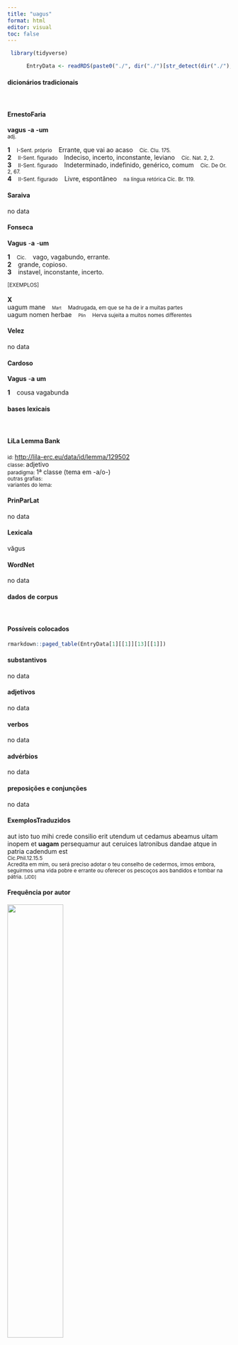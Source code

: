 ```yaml
---
title: "uagus"
format: html
editor: visual
toc: false
---
```



```r
 library(tidyverse) 

      EntryData <- readRDS(paste0("./", dir("./")[str_detect(dir("./"), "_xx117-97-103-117-115xx_.rds")]))

```


#### dicionários tradicionais

&emsp;




::: panel-tabset

#### ErnestoFaria

<b>vagus</b> <b>-a</b> <b>-um</b> <br> <small>adj.</small> <br> <small></small>   <p> <b>1</b> &ensp; <small>I-Sent. próprio</small> &ensp; Errante, que vai ao acaso &ensp; <small>Cíc. Clu. 175.</small> <br> <b>2</b> &ensp; <small>II-Sent. figurado</small> &ensp; Indeciso, incerto, inconstante, leviano &ensp; <small>Cíc. Nat. 2, 2.</small> <br> <b>3</b> &ensp; <small>II-Sent. figurado</small> &ensp; Indeterminado, indefinido, genérico, comum &ensp; <small>Cíc. De Or. 2, 67.</small> <br> <b>4</b> &ensp; <small>II-Sent. figurado</small> &ensp; Livre, espontâneo &ensp; <small>na língua retórica Cíc. Br. 119.</small> </p>




#### Saraiva

no data




#### Fonseca

<b>Vagus</b> -<b>a</b> -<b>um</b>   <p> <b>1</b> &ensp; <small>Cic.</small> &ensp; vago, vagabundo, errante. <br> <b>2</b> &ensp; grande, copioso. <br> <b>3</b> &ensp; instavel, inconstante, incerto. </p>   <p><small>[EXEMPLOS]</small><br> <br><b>X</b><br>uagum mane &ensp; <small><small>Mart</small></small> &ensp; <small>Madrugada, em que se ha de ir a muitas partes</small> <br> uagum nomen herbae &ensp; <small><small>Plin</small></small> &ensp; <small>Herva sujeita a muitos nomes differentes</small> </p>




#### Velez

no data




#### Cardoso

<b>Vagus</b> -<b>a</b> <b>um</b>   <p> <b>1</b> &ensp; cousa vagabunda </p>


:::



#### bases lexicais

&emsp;






::: panel-tabset

#### LiLa Lemma Bank

<small> id: </small> <a href=' http://lila-erc.eu/data/id/lemma/129502 ' target="_blank"> http://lila-erc.eu/data/id/lemma/129502 </a> <br>
<small> classe: </small> adjetivo    <br>
<small> paradigma: </small> 1ª classe (tema em -a/o-) <br>
<small> outras grafias: </small>  <br>
<small> variantes do lema: </small>  <br>





#### PrinParLat

no data




#### Lexicala

văgus




#### WordNet

no data


:::



#### dados de corpus

&emsp;




::: panel-tabset

#### Possíveis colocados

```r

rmarkdown::paged_table(EntryData[1][[1]][13][[1]])

```


#### substantivos

no data




#### adjetivos

no data




#### verbos

no data




#### advérbios

no data




#### preposições e conjunções

no data


:::



::: panel-tabset

#### ExemplosTraduzidos

<p> aut isto tuo mihi crede consilio erit utendum ut cedamus abeamus uitam inopem et <b>uagam</b> persequamur aut ceruices latronibus dandae atque in patria cadendum est <br> <small> Cic.Phil.12.15.5 <br> Acredita em mim, ou será preciso adotar o teu conselho de cedermos, irmos embora, seguirmos uma vida pobre e errante ou oferecer os pescoços aos bandidos e tombar na pátria. <small> [JDD] </small> </small> </p>





#### Frequência por autor

![](./Media/barchart__xx117-97-103-117-115xx__lemma_BY_author_Frequencies.webp){width=50% fig-alt='This charts plots the frequency of lemma by author_Frequencies. The Horatius subcorpus registers the highest normalized frequency, with the value of 4.44 and an absolute frequency of 5. The Horatius subcorpus follows, with a normalized frequency of 4.44 and an absolute frequency of 5. the subcorpus with the least normalized frequency is Caesar with the normalized value of 0 and an absolute freqeuncy of 0. here are all the values: subcorpus: Caesar ; normalized frequency: 0 ; absolute frequency: 0. subcorpus: Cicero ; normalized frequency: 2 ; absolute frequency: 0.124591961326655. subcorpus: Horatius ; normalized frequency: 5 ; absolute frequency: 4.44010301038984. subcorpus: Ovidius ; normalized frequency: 2 ; absolute frequency: 3.43170899107756. subcorpus: Phaedrus ; normalized frequency: 0 ; absolute frequency: 0. subcorpus: Sallustius ; normalized frequency: 1 ; absolute frequency: 0.927557740469344. subcorpus: Seneca ; normalized frequency: 10 ; absolute frequency: 1.86633321513223. subcorpus: Suetonius ; normalized frequency: 0 ; absolute frequency: 0. subcorpus: Tacitus ; normalized frequency: 0 ; absolute frequency: 0. subcorpus: Vergilius ; normalized frequency: 0 ; absolute frequency: 0. subcorpus: Hieronymus ; normalized frequency: 0 ; absolute frequency: 0'}




#### Frequência por gênero

![](./Media/barchart__xx117-97-103-117-115xx__lemma_BY_genre_Frequencies.webp){width=50% fig-alt='This charts plots the frequency of lemma by genre_Frequencies. The Poesia.trágica subcorpus registers the highest normalized frequency, with the value of 4.34 and an absolute frequency of 5. The Poesia.lírica subcorpus follows, with a normalized frequency of 4.21 and an absolute frequency of 5. the subcorpus with the least normalized frequency is Prosa.epistolográfica with the normalized value of 0 and an absolute freqeuncy of 0. here are all the values: subcorpus: Prosa.histórica ; normalized frequency: 1 ; absolute frequency: 0.243433384454344. subcorpus: Prosa.filosófica ; normalized frequency: 5 ; absolute frequency: 0.823709658819459. subcorpus: Prosa.oratória ; normalized frequency: 2 ; absolute frequency: 0.192025193705414. subcorpus: Prosa.epistolográfica ; normalized frequency: 0 ; absolute frequency: 0. subcorpus: Poesia.lírica ; normalized frequency: 5 ; absolute frequency: 4.20627576343905. subcorpus: Poesia.didática ; normalized frequency: 2 ; absolute frequency: 1.69649673424379. subcorpus: Poesia.trágica ; normalized frequency: 5 ; absolute frequency: 4.34329395413482. subcorpus: Poesia.épica ; normalized frequency: 0 ; absolute frequency: 0. subcorpus: Prosa.ficcional ; normalized frequency: 0 ; absolute frequency: 0'}




#### Frequência por século

![](./Media/barchart__xx117-97-103-117-115xx__lemma_BY_period_Frequencies.webp){width=50% fig-alt='This charts plots the frequency of lemma by period_Frequencies. The I.d.C. subcorpus registers the highest normalized frequency, with the value of 1.84 and an absolute frequency of 12. The I.a.C. subcorpus follows, with a normalized frequency of 0.37 and an absolute frequency of 8. the subcorpus with the least normalized frequency is II.d.C. with the normalized value of 0 and an absolute freqeuncy of 0. here are all the values: subcorpus: I.a.C. ; normalized frequency: 8 ; absolute frequency: 0.372352804282057. subcorpus: I.d.C. ; normalized frequency: 12 ; absolute frequency: 1.83570445158329. subcorpus: II.d.C. ; normalized frequency: 0 ; absolute frequency: 0. subcorpus: IV.d.C. ; normalized frequency: 0 ; absolute frequency: 0'}


:::

